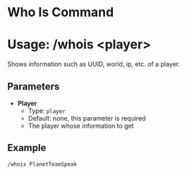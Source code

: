 # Who Is Command
# Usage: /whois <player\>
Shows information such as UUID, world, ip, etc. of a player.

## Parameters
- **Player**
  + Type: `player`
  + Default: none, this parameter is required
  + The player whose information to get

## Example
`/whois PlanetTeamSpeak`
